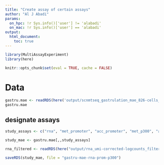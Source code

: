 ```yaml
---
title: "Create assay of certain assays"
author: "Al J Abadi"
params:
  on_hpc: !r Sys.info()['user'] != 'alabadi'
  on_mac: !r Sys.info()['user'] == 'alabadi'
output:
  html_document:
    toc: true
---
```


```r
library(MultiAssayExperiment)
library(here)
```


```r
knitr::opts_chunk$set(eval = TRUE, cache = FALSE)
```

# Data

```r
gastru.mae <- readRDS(here('output/scnmtseq_gastrulation_mae_826-cells_orderedFeatures.rds'))  # MAE experiment
gastru.mae
```

## designate assays

```r
study_assays <- c("rna", "met_promoter", "acc_promoter", "met_p300", "acc_p300")
```

```r
study_mae <- gastru.mae[,,study_assays]
```

```r
rna_filtered <- readRDS(here("output/rna_umi-corrected-logcounts_filtered-nzv-genes_ordered-features.rds"))
```

```r
saveRDS(study_mae, file = "gastru-mae-rna-prom-p300")
```

